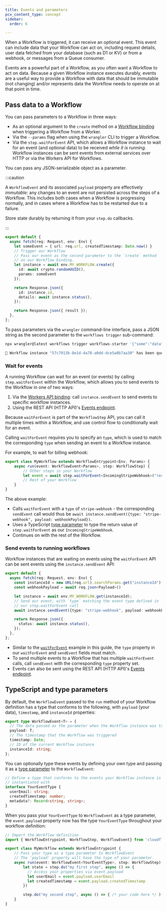 ```yaml
---
title: Events and parameters
pcx_content_type: concept
sidebar:
  order: 6

---
```



When a Workflow is triggered, it can receive an optional event. This event can include data that your Workflow can act on, including request details, user data fetched from your database (such as D1 or KV) or from a webhook, or messages from a Queue consumer.

Events are a powerful part of a Workflow, as you often want a Workflow to act on data. Because a given Workflow instance executes durably, events are a useful way to provide a Workflow with data that should be immutable (not changing) and/or represents data the Workflow needs to operate on at that point in time.

## Pass data to a Workflow

You can pass parameters to a Workflow in three ways:

* As an optional argument to the `create` method on a [Workflow binding](/workers/wrangler/commands/#trigger) when triggering a Workflow from a Worker.
* Via the `--params` flag when using the `wrangler` CLI to trigger a Workflow.
* Via the `step.waitForEvent` API, which allows a Workflow instance to wait for an event (and optional data) to be received _while it is running_. Workflow instances can be sent events from external services over HTTP or via the Workers API for Workflows.

You can pass any JSON-serializable object as a parameter.

:::caution

A `WorkflowEvent` and its associated `payload` property are effectively _immutable_: any changes to an event are not persisted across the steps of a Workflow. This includes both cases when a Workflow is progressing normally, and in cases where a Workflow has to be restarted due to a failure.

Store state durably by returning it from your `step.do` callbacks.

:::

<TypeScriptExample>

```ts
export default {
  async fetch(req: Request, env: Env) {
    let someEvent = { url: req.url, createdTimestamp: Date.now() }
    // Trigger our Workflow
    // Pass our event as the second parameter to the `create` method
    // on our Workflow binding.
    let instance = await env.MY_WORKFLOW.create({
      id: await crypto.randomUUID(),
      params: someEvent
    });

    return Response.json({
      id: instance.id,
      details: await instance.status(),
    });

    return Response.json({ result });
  },
};
```

</TypeScriptExample>

To pass parameters via the `wrangler` command-line interface, pass a JSON string as the second parameter to the `workflows trigger` sub-command:

```sh
npx wrangler@latest workflows trigger workflows-starter '{"some":"data"}'
```
```sh output
🚀 Workflow instance "57c7913b-8e1d-4a78-a0dd-dce5a0b7aa30" has been queued successfully
```

### Wait for events

A running Workflow can wait for an event (or events) by calling `step.waitForEvent` within the Workflow, which allows you to send events to the Workflow in one of two ways:

1. Via the [Workers API binding](/workflows/build/workers-api/): call `instance.sendEvent` to send events to specific workflow instances.
2. Using the REST API (HTTP API)'s [Events endpoint](/api/resources/workflows/subresources/instances/subresources/events/methods/create/).

Because `waitForEvent` is part of the `WorkflowStep` API, you can call it multiple times within a Workflow, and use control flow to conditionally wait for an event.

Calling `waitForEvent` requires you to specify an `type`, which is used to match the corresponding `type` when sending an event to a Workflow instance.

For example, to wait for billing webhook:

<TypeScriptExample>

```ts
export class MyWorkflow extends WorkflowEntrypoint<Env, Params> {
	async run(event: WorkflowEvent<Params>, step: WorkflowStep) {
		// Other steps in your Workflow
		let event = await step.waitForEvent<IncomingStripeWebhook>("receive invoice paid webhook from Stripe", { type: "stripe-webhook", timeout: "1 hour" })
		// Rest of your Workflow
	}
}
```

</TypeScriptExample>

The above example:

* Calls `waitForEvent` with a `type` of `stripe-webhook` - the corresponding `sendEvent` call would thus be `await instance.sendEvent({type: "stripe-webhook", payload: webhookPayload})`.
* Uses a TypeScript [type parameter](https://www.typescriptlang.org/docs/handbook/2/generics.html) to type the return value of `step.waitForEvent` as our `IncomingStripeWebhook`.
* Continues on with the rest of the Workflow.

### Send events to running workflows

Workflow instances that are waiting on events using the `waitForEvent` API can be sent events using the `instance.sendEvent` API:

<TypeScriptExample>

```ts
export default {
  async fetch(req: Request, env: Env) {
    const instanceId = new URL(req.url).searchParams.get("instanceId")
    const webhookPayload = await req.json<Payload>()

    let instance = await env.MY_WORKFLOW.get(instanceId);
    // Send our event, with `type` matching the event type defined in
    // our step.waitForEvent call
    await instance.sendEvent({type: "stripe-webhook", payload: webhookPayload})

    return Response.json({
      status: await instance.status(),
    });
  },
};
```

</TypeScriptExample>

* Similar to the [`waitForEvent`](#wait-for-events) example in this guide, the `type` property in our `waitForEvent` and `sendEvent` fields must match.
* To send multiple events to a Workflow that has multiple `waitForEvent` calls, call `sendEvent` with the corresponding `type` property set.
* Events can also be sent using the REST API (HTTP API)'s [Events endpoint](/api/resources/workflows/subresources/instances/subresources/events/methods/create/).

## TypeScript and type parameters

By default, the `WorkflowEvent` passed to the `run` method of your Workflow definition has a type that conforms to the following, with `payload` (your data), `timestamp`, and `instanceId` properties:

```ts
export type WorkflowEvent<T> = {
  // The data passed as the parameter when the Workflow instance was triggered
  payload: T;
  // The timestamp that the Workflow was triggered
  timestamp: Date;
  // ID of the current Workflow instance
  instanceId: string;
};
```

You can optionally type these events by defining your own type and passing it as a [type parameter](https://www.typescriptlang.org/docs/handbook/2/generics.html#working-with-generic-type-variables) to the `WorkflowEvent`:

```ts
// Define a type that conforms to the events your Workflow instance is
// instantiated with
interface YourEventType {
  userEmail: string;
  createdTimestamp: number;
  metadata?: Record<string, string>;
}
```

When you pass your `YourEventType` to `WorkflowEvent` as a type parameter, the `event.payload` property now has the type `YourEventType` throughout your workflow definition:

```ts title="src/index.ts"
// Import the Workflow definition
import { WorkflowEntrypoint, WorkflowStep, WorkflowEvent} from 'cloudflare:workers';

export class MyWorkflow extends WorkflowEntrypoint {
    // Pass your type as a type parameter to WorkflowEvent
    // The 'payload' property will have the type of your parameter.
    async run(event: WorkflowEvent<YourEventType>, step: WorkflowStep) {
        let state = step.do("my first step", async () => {
          // Access your properties via event.payload
          let userEmail = event.payload.userEmail
          let createdTimestamp = event.payload.createdTimestamp
        })

        step.do("my second step", async () => { /* your code here */ )
    }
}
```

<Render file="workflows-type-parameters"/>
